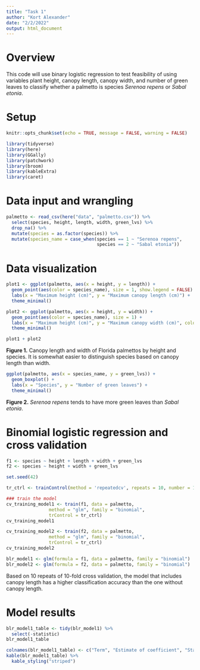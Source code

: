```yaml
---
title: "Task 1"
author: "Kort Alexander"
date: "2/2/2022"
output: html_document
---
```


# Overview

This code will use binary logistic regression to test feasibility of using variables plant height, canopy length, canopy width, and number of green leaves to classify whether a palmetto is species *Serenoa repens* or *Sabal etonia*.

# Setup

```r
knitr::opts_chunk$set(echo = TRUE, message = FALSE, warning = FALSE)

library(tidyverse)
library(here)
library(GGally)
library(patchwork)
library(broom)
library(kableExtra)
library(caret)
```

# Data input and wrangling

```r
palmetto <- read_csv(here("data", "palmetto.csv")) %>% 
  select(species, height, length, width, green_lvs) %>% 
  drop_na() %>% 
  mutate(species = as.factor(species)) %>% 
  mutate(species_name = case_when(species == 1 ~ "Serenoa repens",
                                  species == 2 ~ "Sabal etonia"))
```

# Data visualization

```r
plot1 <- ggplot(palmetto, aes(x = height, y = length)) +
  geom_point(aes(color = species_name), size = 1, show.legend = FALSE) +
  labs(x = "Maximum height (cm)", y = "Maximum canopy length (cm)") +
  theme_minimal()

plot2 <- ggplot(palmetto, aes(x = height, y = width)) +
  geom_point(aes(color = species_name), size = 1) +
  labs(x = "Maximum height (cm)", y = "Maximum canopy width (cm)", color = "Species") +
  theme_minimal()

plot1 + plot2
```

**Figure 1.** Canopy length and width of Florida palmettos by height and species. It is somewhat easier to distinguish species based on canopy length than width.

```r
ggplot(palmetto, aes(x = species_name, y = green_lvs)) +
  geom_boxplot() +
  labs(x = "Species", y = "Number of green leaves") +
  theme_minimal()
```

**Figure 2.** *Serenoa repens* tends to have more green leaves than *Sabal etonia*.

# Binomial logistic regression and cross validation

```r
f1 <- species ~ height + length + width + green_lvs
f2 <- species ~ height + width + green_lvs

set.seed(42)

tr_ctrl <- trainControl(method = 'repeatedcv', repeats = 10, number = 10)

### train the model
cv_training_model1 <- train(f1, data = palmetto,
                method = "glm", family = "binomial",
                trControl = tr_ctrl)
cv_training_model1

cv_training_model2 <- train(f2, data = palmetto,
                method = "glm", family = "binomial",
                trControl = tr_ctrl)
cv_training_model2

blr_model1 <- glm(formula = f1, data = palmetto, family = "binomial")
blr_model2 <- glm(formula = f2, data = palmetto, family = "binomial")
```

Based on 10 repeats of 10-fold cross validation, the model that includes canopy length has a higher classification accuracy than the one without canopy length.

# Model results

```r
blr_model1_table <- tidy(blr_model1) %>% 
  select(-statistic)
blr_model1_table

colnames(blr_model1_table) <- c("Term", "Estimate of coefficient", "Standard error", "p value")
kable(blr_model1_table) %>% 
  kable_styling("striped")
```

